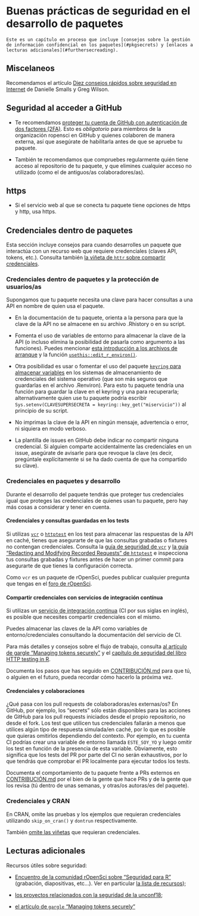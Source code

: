 # Buenas prácticas de seguridad en el desarrollo de paquetes

```block
Este es un capítulo en proceso que incluye [consejos sobre la gestión de información confidencial en los paquetes](#pkgsecrets) y [enlaces a lecturas adicionales](#furthersecreading).
```

## Miscelaneos

Recomendamos el artículo [Diez consejos rápidos sobre seguridad en Internet](https://journals.plos.org/ploscompbiol/article?id=10.1371/journal.pcbi.1008563) de Danielle Smalls y Greg Wilson.

## Seguridad al acceder a GitHub

- Te recomendamos [proteger tu cuenta de GitHub con autenticación de dos factores (2FA)](https://docs.github.com/es/authentication/securing-your-account-with-two-factor-authentication-2fa). Esto es *obligatorio* para miembros de la organización ropensci en GitHub y quienes colaboren de manera externa, así que asegúrate de habilitarla antes de que se apruebe tu paquete.

- También te recomendamos que compruebes regularmente quién tiene acceso al repositorio de tu paquete, y que elimines cualquier acceso no utilizado (como el de antiguos/as colaboradores/as).

## https

- Si el servicio web al que se conecta tu paquete tiene opciones de https y http, usa https.

## Credenciales dentro de paquetes {#pkgsecrets}

Esta sección incluye consejos para cuando desarrolles un paquete que interactúa con un recurso web que requiere credenciales (claves API, tokens, etc.). Consulta también [la viñeta de `httr` sobre compartir credenciales](https://httr.r-lib.org/articles/secrets.html).

### Credenciales dentro de paquetes y la protección de usuarios/as

Supongamos que tu paquete necesita una clave para hacer consultas a una API en nombre de quien usa el paquete.

  - En la documentación de tu paquete, orienta a la persona para que la clave de la API no se almacene en su archivo .Rhistory o en su script.
  
  - Fomenta el uso de variables de entorno para almacenar la clave de la API (o incluso elimina la posibilidad de pasarla como argumento a las funciones). Puedes mencionar [esta introducción a los archivos de arranque](https://rstats.wtf/r-startup.html) y la función [`usethis::edit_r_environ()`](https://usethis.r-lib.org/reference/edit.html).
  
  - Otra posibilidad es usar o fomentar el uso del paquete [`keyring` para almacenar variables](https://github.com/r-lib/keyring#readme) en los sistemas de almacenamiento de credenciales del sistema operativo (que son más seguros que guardarlas en el archivo .Renviron). Para esto tu paquete tendría una función para guardar la clave en el keyring y una para recuperarla; alternativamente quien use tu paquete podría escribir `Sys.setenv(CLAVESUPERSECRETA = keyring::key_get("miservicio"))` al principio de su script.
  
  - No imprimas la clave de la API en ningún mensaje, advertencia o error, ni siquiera en modo verboso.

  - La plantilla de issues en GitHub debe indicar no compartir ninguna credencial. Si alguien comparte accidentalmente las credenciales en un issue, asegúrate de avisarle para que revoque la clave (es decir, pregúntale explícitamente si se ha dado cuenta de que ha compartido su clave).

### Credenciales en paquetes y desarrollo

Durante el desarrollo del paquete tendrás que proteger tus credenciales igual que proteges las credenciales de quienes usan tu paquete, pero hay más cosas a considerar y tener en cuenta.

#### Credenciales y consultas guardadas en los tests

Si utilizas [`vcr`](https://docs.ropensci.org/vcr/) o [`httptest`](https://enpiar.com/r/httptest/) en los test para almacenar las respuestas de la API en caché, tienes que asegurarte de que las consultas grabadas o fixtures no contengan credenciales. Consulta la [guía de seguridad de `vcr`](https://books.ropensci.org/http-testing/security-chapter.html) y [la guía "Redacting and Modifying Recorded Requests" de `httptest`](https://enpiar.com/r/httptest/articles/redacting.html) e inspecciona tus consultas grabadas y fixtures antes de hacer un primer commit para asegurarte de que tienes la configuración correcta.

Como `vcr` es un paquete de rOpenSci, puedes publicar cualquier pregunta que tengas en el [foro de rOpenSci](https://discuss.ropensci.org/).

#### Compartir credenciales con servicios de integración contínua

Si utilizas un [servicio de integración continua](#ci) (CI por sus siglas en inglés), es posible que necesites compartir credenciales con el mismo. 

Puedes almacenar las claves de la API como variables de entorno/credenciales consultando la documentación del servicio de CI.

Para más detalles y consejos sobre el flujo de trabajo, consulta [al artículo de gargle "Managing tokens securely"](https://gargle.r-lib.org/articles/articles/managing-tokens-securely.html) y el [capítulo de seguridad del libro HTTP testing in R](https://books.ropensci.org/http-testing/security-chapter.html).

Documenta los pasos que has seguido en [CONTRIBUCIÓN.md](#friendlyfiles) para que tú, o alguien en el futuro, pueda recordar cómo hacerlo la próxima vez.

#### Credenciales y colaboraciones

¿Qué pasa con los pull requests de colaboradoras/es externas/os? 
En GitHub, por ejemplo, los "secrets" sólo están disponibles para las acciones de GitHub para los pull requests iniciados desde el propio repositorio, no desde el fork.
Los test que utilicen tus credenciales fallarán a menos que utilices algún tipo de respuesta simulada/en caché, por lo que es posible que quieras omitirlos dependiendo del contexto. Por ejemplo, en tu cuenta CI podrías crear una variable de entorno llamada `ESTE_SOY_YO` y luego omitir los test en función de la presencia de esta variable. Obviamente, esto significa que los tests del PR por parte del CI no serán exhaustivos, por lo que tendrás que comprobar el PR localmente para ejecutar todos los tests.

Documenta el comportamiento de tu paquete frente a PRs externos en [CONTRIBUCIÓN.md](#friendlyfiles) por el bien de la gente que hace PRs y de la gente que los revisa (tú dentro de unas semanas, y otras/os autoras/es del paquete).

### Credenciales y CRAN

En CRAN, omite las pruebas y los ejemplos que requieran credenciales utilizando `skip_on_cran()` y `dontrun` respectivamente.

También [omite las viñetas](https://ropensci.org/technotes/2019/12/08/precompute-vignettes/) que requieran credenciales.

## Lecturas adicionales {#furthersecreading}

Recursos útiles sobre seguridad:

- [Encuentro de la comunidad rOpenSci sobre "Seguridad para R"](https://ropensci.org/commcalls/2019-05-07/) (grabación, diapositivas, etc...). Ver en particular [la lista de recursos](https://ropensci.org/blog/2019/04/09/commcall-may2019/#resources));

- [los proyectos relacionados con la seguridad de la unconf18](https://ropensci.org/blog/2018/06/06/unconf18_recap_2/);

- [el artículo de `gargle` "Managing tokens securely"](gargle.r-lib.org/articles/articles/managing-tokens-securely.html)


